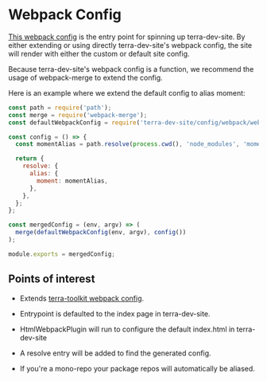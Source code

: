 # Webpack Config
[This webpack config](https://github.com/cerner/terra-dev-site/blob/master/config/webpack/terra-dev-site.webpack.config.js) is the entry point for spinning up terra-dev-site. By either extending or using directly terra-dev-site's webpack config, the site will render with either the custom or default site config.

Because terra-dev-site's webpack config is a function, we recommend the usage of webpack-merge to extend the config.

Here is an example where we extend the default config to alias moment:
```javascript
const path = require('path');
const merge = require('webpack-merge');
const defaultWebpackConfig = require('terra-dev-site/config/webpack/webpack.config');

const config = () => {
  const momentAlias = path.resolve(process.cwd(), 'node_modules', 'moment');

  return {
    resolve: {
      alias: {
        moment: momentAlias,
      },
    },
  };
};

const mergedConfig = (env, argv) => (
  merge(defaultWebpackConfig(env, argv), config())
);

module.exports = mergedConfig;
```

## Points of interest
* Extends [terra-toolkit webpack config](https://github.com/cerner/terra-toolkit-boneyard/blob/master/config/webpack/webpack.config.js).

* Entrypoint is defaulted to the index page in terra-dev-site.

* HtmlWebpackPlugin will run to configure the default index.html in terra-dev-site

* A resolve entry will be added to find the generated config.

* If you're a mono-repo your package repos will automatically be aliased.
